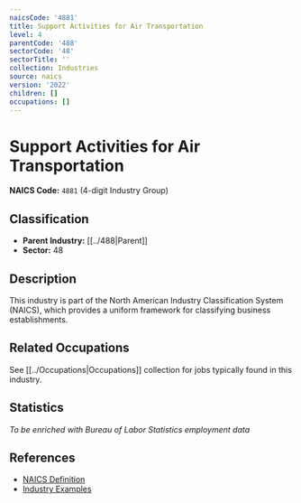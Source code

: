 ```yaml
---
naicsCode: '4881'
title: Support Activities for Air Transportation
level: 4
parentCode: '488'
sectorCode: '48'
sectorTitle: ''
collection: Industries
source: naics
version: '2022'
children: []
occupations: []
---
```

# Support Activities for Air Transportation

**NAICS Code:** `4881` (4-digit Industry Group)

## Classification

- **Parent Industry:** [[../488|Parent]]
- **Sector:** 48

## Description

This industry is part of the North American Industry Classification System (NAICS), which provides a uniform framework for classifying business establishments.

## Related Occupations

See [[../Occupations|Occupations]] collection for jobs typically found in this industry.

## Statistics

*To be enriched with Bureau of Labor Statistics employment data*

## References

- [NAICS Definition](https://www.census.gov/naics/)
- [Industry Examples](https://www.census.gov/naics/2022NAICS/)
